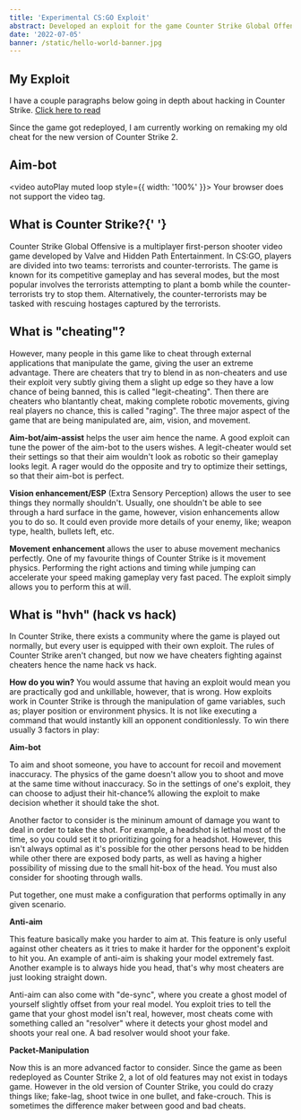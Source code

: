 ```yaml
---
title: 'Experimental CS:GO Exploit'
abstract: Developed an exploit for the game Counter Strike Global Offensive to combat other exploits, including features such as aimbot, anti-aimbot, enhanced movement, enhanced vision, fake packet loss, and more.
date: '2022-07-05'
banner: /static/hello-world-banner.jpg
---
```



## My Exploit

I have a couple paragraphs below going in depth about hacking in Counter Strike. [Click here to read](#what-is-counter-strike)

Since the game got redeployed, I am currently working on remaking my old cheat for the new version of Counter Strike 2.

## Aim-bot

<video autoPlay muted loop style={{ width: '100%' }}>
  <source src="\static\aimbotdemo.mp4" type="video/mp4" />
  Your browser does not support the video tag.
</video>

## What is Counter Strike?{' '}

Counter Strike Global Offensive is a multiplayer first-person shooter video game developed by Valve and Hidden Path Entertainment. In CS:GO, players are divided into two teams: terrorists and counter-terrorists. The game is known for its competitive gameplay and has several modes, but the most popular involves the terrorists attempting to plant a bomb while the counter-terrorists try to stop them. Alternatively, the counter-terrorists may be tasked with rescuing hostages captured by the terrorists.

## What is "cheating"?

However, many people in this game like to cheat through external applications that manipulate the game, giving the user an extreme advantage. There are cheaters that try to blend in as non-cheaters and use their exploit very subtly giving them a slight up edge so they have a low chance of being banned, this is called "legit-cheating". Then there are cheaters who blantantly cheat, making complete robotic movements, giving real players no chance, this is called "raging". The three major aspect of the game that are being manipulated are, aim, vision, and movement.

**Aim-bot/aim-assist** helps the user aim hence the name. A good exploit can tune the power of the aim-bot to the users wishes. A legit-cheater would set their settings so that their aim wouldn't look as robotic so their gameplay looks legit. A rager would do the opposite and try to optimize their settings, so that their aim-bot is perfect.

**Vision enhancement/ESP** (Extra Sensory Perception) allows the user to see things they normally shouldn't. Usually, one shouldn't be able to see through a hard surface in the game, however, vision enhancements allow you to do so. It could even provide more details of your enemy, like; weapon type, health, bullets left, etc.

**Movement enhancement** allows the user to abuse movement mechanics perfectly. One of my favourite things of Counter Strike is it movement physics. Performing the right actions and timing while jumping can accelerate your speed making gameplay very fast paced. The exploit simply allows you to perform this at will.

## What is "hvh" (hack vs hack)

In Counter Strike, there exists a community where the game is played out normally, but every user is equipped with their own exploit. The rules of Counter Strike aren't changed, but now we have cheaters fighting against cheaters hence the name hack vs hack.

**How do you win?** You would assume that having an exploit would mean you are practically god and unkillable, however, that is wrong. How exploits work in Counter Strike is through the manipulation of game variables, such as; player position or environment physics. It is not like executing a command that would instantly kill an opponent conditionlessly. To win there usually 3 factors in play:

**Aim-bot**

To aim and shoot someone, you have to account for recoil and movement inaccuracy. The physics of the game doesn't allow you to shoot and move at the same time without inaccuracy. So in the settings of one's exploit, they can choose to adjust their hit-chance% allowing the exploit to make decision whether it should take the shot.

Another factor to consider is the mininum amount of damage you want to deal in order to take the shot. For example, a headshot is lethal most of the time, so you could set it to prioritizing going for a headshot. However, this isn't always optimal as it's possible for the other persons head to be hidden while other there are exposed body parts, as well as having a higher possibility of missing due to the small hit-box of the head. You must also consider for shooting through walls.

Put together, one must make a configuration that performs optimally in any given scenario.

**Anti-aim**

This feature basically make you harder to aim at. This feature is only useful against other cheaters as it tries to make it harder for the opponent's exploit to hit you. An example of anti-aim is shaking your model extremely fast. Another example is to always hide you head, that's why most cheaters are just looking straight down.

Anti-aim can also come with "de-sync", where you create a ghost model of yourself slightly offset from your real model. You exploit tries to tell the game that your ghost model isn't real, however, most cheats come with something called an "resolver" where it detects your ghost model and shoots your real one. A bad resolver would shoot your fake.

**Packet-Manipulation**

Now this is an more advanced factor to consider. Since the game as been redeployed as Counter Strike 2, a lot of old features may not exist in todays game. However in the old version of Counter Strike, you could do crazy things like; fake-lag, shoot twice in one bullet, and fake-crouch. This is sometimes the difference maker between good and bad cheats.
